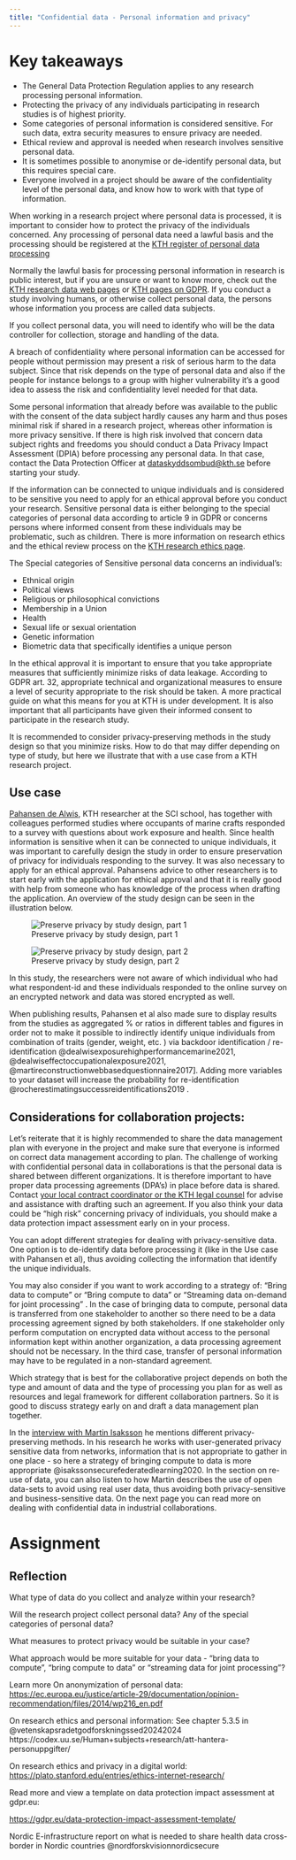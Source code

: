 ```yaml
---
title: "Confidential data - Personal information and privacy"
---
```

# Key takeaways
- The General Data Protection Regulation applies to any research processing personal information.
- Protecting the privacy of any individuals participating in research studies is of highest priority.
- Some categories of personal information is considered sensitive. For such data, extra security measures to ensure privacy are needed.
- Ethical review and approval is needed when research involves sensitive personal data.
- It is sometimes possible to anonymise or de-identify personal data, but this requires special care.
- Everyone involved in a project should be aware of the confidentiality level of the personal data, and know how to work with that type of information.

When working in a research project where personal data is processed, it is important to consider how to protect the privacy of the individuals concerned. Any processing of personal data need a lawful basis and the processing should be registered at the [KTH register of personal data processing](https://www.kth.se/form/5b031985afc787f1feefe0c0)

Normally the lawful basis for processing personal information in research is public interest, but if you are unsure or want to know more, check out the [KTH research data web pages](https://www.kth.se/en/biblioteket/publicera-analysera/hantera-forskningsdata/juridiska-aspekter-kring-forskningsdata-1.861140) or [KTH pages on GDPR](https://intra.kth.se/en/anstallning/anstallningsvillkor/att-vara-statligt-an/behandling-av-person). If you conduct a study involving humans, or otherwise collect personal data, the persons whose information you process are called data subjects.

If you collect personal data, you will need to identify who will be the data controller for collection, storage and handling of the data.

A breach of confidentiality where personal information can be accessed for people without permission may present a risk of serious harm to the data subject. Since that risk depends on the type of personal data and also if the people for instance belongs to a group with higher vulnerability it's a good idea to assess the risk and confidentiality level needed for that data.

Some personal information that already before was available to the public with the consent of the data subject hardly causes any harm and thus poses minimal risk if shared in a research project, whereas other information is more privacy sensitive.  If there is high risk involved that concern data subject rights and freedoms you should conduct a Data Privacy Impact Assessment (DPIA) before processing any personal data. In that case, contact the Data Protection Officer at [dataskyddsombud@kth.se](mailto:dataskyddsombud@kth.se)  before starting your study.

If the information can be connected to unique individuals and is considered to be sensitive you need to apply for an ethical approval before you conduct your research. Sensitive personal data is either belonging to the special categories of personal data according to article 9 in GDPR or concerns persons where informed consent from these individuals may be problematic, such as children. There is more information on research ethics and the ethical review process on the [KTH research ethics page](https://intra.kth.se/forskning/overgripande-stod/etik-och-god-forskni/forskningsetik-stod-till-forskare-1.1031754).

The Special categories of Sensitive personal data concerns an individual's:

- Ethnical origin
- Political views
- Religious or philosophical convictions
- Membership in a Union
- Health
- Sexual life or sexual orientation
- Genetic information
- Biometric data that specifically identifies a unique person

In the ethical approval it is important to ensure that you take appropriate measures that sufficiently minimize risks of data leakage. According to GDPR art. 32, appropriate technical and organizational measures to ensure a level of security appropriate to the risk should be taken. A more practical guide on what this means for you at KTH is under development. It is also important that all participants have given their informed consent to participate in the research study.

It is recommended to consider privacy-preserving methods in the study design so that you minimize risks. How to do that may differ depending on type of study, but here we illustrate that with a use case from a KTH research project.

## Use case
[Pahansen de Alwis](https://www.kth.se/profile/pahansen), KTH researcher at the SCI school, has together with colleagues performed studies where occupants of marine crafts responded to a survey with questions about work exposure and health. Since health information is sensitive when it can be connected to unique individuals, it was important to carefully design the study in order to ensure preservation of privacy for individuals responding to the survey. It was also necessary to apply for an ethical approval. Pahansens advice to other researchers is to start early with the application for ethical approval and that it is really good with help from someone who has knowledge of the process when drafting the application. An overview of the study design can be seen in the illustration below.

![Preserve privacy by study design, part 1](../../img/preserve-privacy-design-1.jpg)

![Preserve privacy by study design, part 2](../../img/preserve-privacy-design-2.jpg)

In this study, the researchers were not aware of which individual who had what respondent-id and these individuals responded to the online survey on an encrypted network and data was stored encrypted as well.

When publishing results, Pahansen et al also made sure to display results from the studies as aggregated % or ratios in different tables and figures in order not to make it possible to indirectly identify unique individuals from combination of traits (gender, weight, etc. ) via backdoor identification / re-identification @dealwisexposurehighperformancemarine2021, @dealwiseffectoccupationalexposure2021, @martireconstructionwebbasedquestionnaire2017]. Adding more variables to your dataset will increase the probability for re-identification @rocherestimatingsuccessreidentifications2019 .

## Considerations for collaboration projects:

Let's reiterate that it is highly recommended to share the data management plan with everyone in the project and make sure that everyone is informed on correct data management according to plan. The challenge of working with confidential personal data in collaborations is that the personal data is shared between different organizations. It is therefore important to have proper data processing agreements (DPA's) in place before data is shared. Contact [your local contract coordinator or the KTH legal counsel](https://intra.kth.se/forskning/kontakt/nar-du-forskar/kontakter-for-forskningsavtal-1.1291274) for advise and assistance with drafting such an agreement. If you also think your data could be "high risk" concerning privacy of individuals, you should make a data protection impact assessment early on in your process.

You can adopt different strategies for dealing with privacy-sensitive data. One option is to de-identify data before processing it (like in the Use case with Pahansen et al), thus avoiding collecting the information that identify the unique individuals.

You may also consider if you want to work according to a strategy of: "Bring data to compute" or "Bring compute to data"  or "Streaming data on-demand for joint processing" . In the case of bringing data to compute, personal data is transferred from one stakeholder to another so there need to be a data processing agreement signed by both stakeholders. If one stakeholder only perform computation on encrypted data without access to the personal information kept within another organization, a data processing agreement should not be necessary. In the third case, transfer of personal information may have to be regulated in a non-standard agreement.

Which strategy that is best for the collaborative project depends on both the type and amount of data and the type of processing you plan for as well as resources and legal framework for different collaboration partners. So it is good to discuss strategy early on and draft a data management plan together.

In the [interview with Martin Isaksson](../reuse-of-data.qmd) he mentions different privacy-preserving methods. In his research he works with user-generated privacy sensitive data from networks, information that is not appropriate to gather in one place - so here a strategy of bringing compute to data is more appropriate @isakssonsecurefederatedlearning2020. In the section on re-use of data, you can also listen to how Martin describes the use of open data-sets to avoid using real user data, thus avoiding both privacy-sensitive and business-sensitive data.  On the next page you can read more on dealing with confidential data in industrial collaborations.

 

# Assignment
## Reflection
What type of data do you collect and analyze within your research?

Will the research project collect personal data? Any of the special categories of personal data?

What measures to protect privacy would be suitable in your case?

What approach would be more suitable for your data - "bring data to compute",  "bring compute to data" or "streaming data for joint processing"?

Learn more
On anonymization of personal data:
[https://ec.europa.eu/justice/article-29/documentation/opinion-recommendation/files/2014/wp216_en.pdf](https://ec.europa.eu/justice/article-29/documentation/opinion-recommendation/files/2014/wp216_en.pdf)

On research ethics and personal information:
See chapter 5.3.5 in @vetenskapsradetgodforskningssed20242024
https://codex.uu.se/Human+subjects+research/att-hantera-personuppgifter/ 

On research ethics and privacy in a digital world:
[https://plato.stanford.edu/entries/ethics-internet-research/](https://plato.stanford.edu/entries/ethics-internet-research/)

Read more and view a template on data protection impact assessment at gdpr.eu:

[https://gdpr.eu/data-protection-impact-assessment-template/](https://gdpr.eu/data-protection-impact-assessment-template/)

Nordic E-infrastructure report on what is needed to share health data cross-border in Nordic countries @nordforskvisionnordicsecure


::: refs
:::